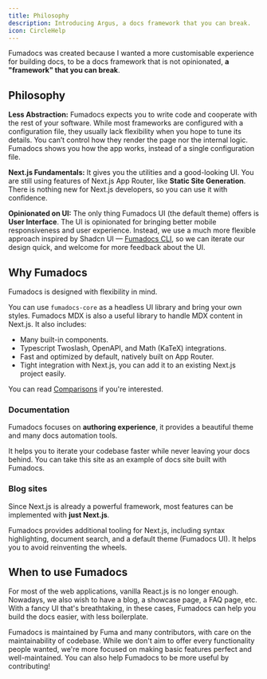 ```yaml
---
title: Philosophy
description: Introducing Argus, a docs framework that you can break.
icon: CircleHelp
---
```


Fumadocs was created because I wanted a more customisable experience for building docs, to be a docs framework that is not opinionated, **a "framework" that you can break**.

## Philosophy

**Less Abstraction:** Fumadocs expects you to write code and cooperate with the rest of your software.
While most frameworks are configured with a configuration file, they usually lack flexibility when you hope to tune its details.
You can’t control how they render the page nor the internal logic. Fumadocs shows you how the app works, instead of a single configuration file.

**Next.js Fundamentals:** It gives you the utilities and a good-looking UI.
You are still using features of Next.js App Router, like **Static Site Generation**. There is nothing new for Next.js developers, so you can use it with confidence.

**Opinionated on UI:** The only thing Fumadocs UI (the default theme) offers is **User Interface**. The UI is opinionated for bringing better mobile responsiveness and user experience.
Instead, we use a much more flexible approach inspired by Shadcn UI — [Fumadocs CLI](/docs/cli), so we can iterate our design quick, and welcome for more feedback about the UI.

## Why Fumadocs

Fumadocs is designed with flexibility in mind.

You can use `fumadocs-core` as a headless UI library and bring your own styles.
Fumadocs MDX is also a useful library to handle MDX content in Next.js. It also includes:

- Many built-in components.
- Typescript Twoslash, OpenAPI, and Math (KaTeX) integrations.
- Fast and optimized by default, natively built on App Router.
- Tight integration with Next.js, you can add it to an existing Next.js project easily.

You can read [Comparisons](/docs/ui/comparisons) if you're interested.

### Documentation

Fumadocs focuses on **authoring experience**, it provides a beautiful theme and many docs automation tools.

It helps you to iterate your codebase faster while never leaving your docs behind.
You can take this site as an example of docs site built with Fumadocs.

### Blog sites

Since Next.js is already a powerful framework, most features can be implemented with **just Next.js**.

Fumadocs provides additional tooling for Next.js, including syntax highlighting, document search, and a default theme (Fumadocs UI).
It helps you to avoid reinventing the wheels.

## When to use Fumadocs

For most of the web applications, vanilla React.js is no longer enough.
Nowadays, we also wish to have a blog, a showcase page, a FAQ page, etc. With a
fancy UI that's breathtaking, in these cases, Fumadocs can help you build the
docs easier, with less boilerplate.

Fumadocs is maintained by Fuma and many contributors, with care on the maintainability of codebase.
While we don't aim to offer every functionality people wanted, we're more focused on making basic features perfect and well-maintained.
You can also help Fumadocs to be more useful by contributing!